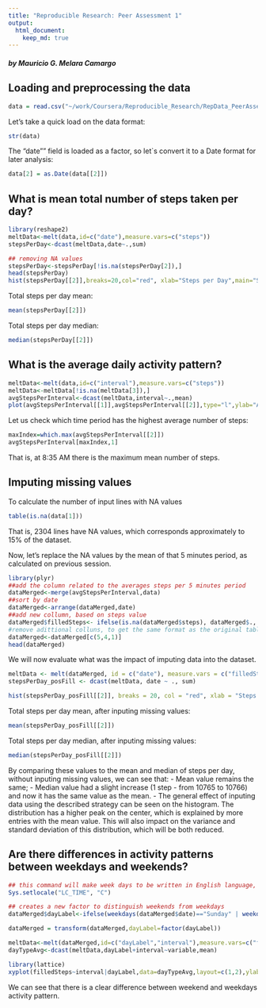 ```yaml
---
title: "Reproducible Research: Peer Assessment 1"
output: 
  html_document:
    keep_md: true
---
```

#### *by Mauricio G. Melara Camargo*

## Loading and preprocessing the data
```r
data = read.csv("~/work/Coursera/Reproducible_Research/RepData_PeerAssessment1/activity.csv", na.strings ="NA")
```

Let's take a quick load on the data format:
```r
str(data)
```

The "date"" field is loaded as a factor, so let`s convert it to a Date format for later analysis:
```r
data[2] = as.Date(data[[2]])
```

## What is mean total number of steps taken per day?
```r
library(reshape2)
meltData<-melt(data,id=c("date"),measure.vars=c("steps"))
stepsPerDay<-dcast(meltData,date~.,sum)

## removing NA values
stepsPerDay<-stepsPerDay[!is.na(stepsPerDay[2]),]
head(stepsPerDay)
hist(stepsPerDay[[2]],breaks=20,col="red", xlab="Steps per Day",main="Steps per Day Distribution")

```

Total steps per day mean:
```r
mean(stepsPerDay[[2]])
```

Total steps per day median:
```r
median(stepsPerDay[[2]])
```


## What is the average daily activity pattern?
```r
meltData<-melt(data,id=c("interval"),measure.vars=c("steps"))
meltData<-meltData[!is.na(meltData[3]),]
avgStepsPerInterval<-dcast(meltData,interval~.,mean)
plot(avgStepsPerInterval[[1]],avgStepsPerInterval[[2]],type="l",ylab="Average number of steps", xlab="Interval",main="Average number of steps per interval",col="red")

```

Let us check which time period has the highest average number of steps:
```r
maxIndex=which.max(avgStepsPerInterval[[2]])
avgStepsPerInterval[maxIndex,1]
```

That is, at 8:35 AM there is the maximum mean number of steps.

## Imputing missing values
To calculate the number of input lines with NA values

```r
table(is.na(data[1]))
```

That is, 2304 lines have NA values, which corresponds approximately to 15% of the dataset.

Now, let's replace the NA values by the mean of that 5 minutes period, as calculated on previous session.

```r
library(plyr)
##add the column related to the averages steps per 5 minutes period
dataMerged<-merge(avgStepsPerInterval,data)
##sort by date
dataMerged<-arrange(dataMerged,date)
##add new collumn, based on steps value
dataMerged$filledSteps<- ifelse(is.na(dataMerged$steps), dataMerged$., dataMerged$steps)
#remove adittional colluns, to get the same format as the original table
dataMerged<-dataMerged[c(5,4,1)]
head(dataMerged)
```

We will now evaluate what was the impact of imputing data into the dataset.

```r
meltData <- melt(dataMerged, id = c("date"), measure.vars = c("filledSteps"))
stepsPerDay_posFill <- dcast(meltData, date ~ ., sum)

hist(stepsPerDay_posFill[[2]], breaks = 20, col = "red", xlab = "Steps per Day", main = "Steps per Day Distribution after imputing missing values")
```

Total steps per day mean, after inputing missing values:
```r
mean(stepsPerDay_posFill[[2]])
```

Total steps per day median, after inputing missing values:
```r
median(stepsPerDay_posFill[[2]])
```

By comparing these values to the mean and median of steps per day, without inputing missing values, we can see that:
- Mean value remains the same;
- Median value had a slight increase (1 step - from 10765 to 10766) and now it has the same value as the mean.
- The general effect of inputing data using the described strategy can be seen on the histogram. The distribution has a higher peak on the center, which is explained by more entries with the mean value. This will also impact on the variance and standard deviation of this distribution, which will be both reduced.


## Are there differences in activity patterns between weekdays and weekends?

```r
## this command will make week days to be written in English language, instead of my default Portuguese
Sys.setlocale("LC_TIME", "C")

## creates a new factor to distinguish weekends from weekdays
dataMerged$dayLabel<-ifelse(weekdays(dataMerged$date)=="Sunday" | weekdays(dataMerged$date)=="Saturday", "weekend","weekday")

dataMerged = transform(dataMerged,dayLabel=factor(dayLabel))

meltData<-melt(dataMerged,id=c("dayLabel","interval"),measure.vars=c("filledSteps"))
dayTypeAvg<-dcast(meltData,dayLabel+interval~variable,mean)

library(lattice)
xyplot(filledSteps~interval|dayLabel,data=dayTypeAvg,layout=c(1,2),ylab="Number of Steps",type="l",main="Comparison between Weekend and Weekday Average Steps per Interval")
```

We can see that there is a clear difference between weekend and weekdays activity pattern. 


